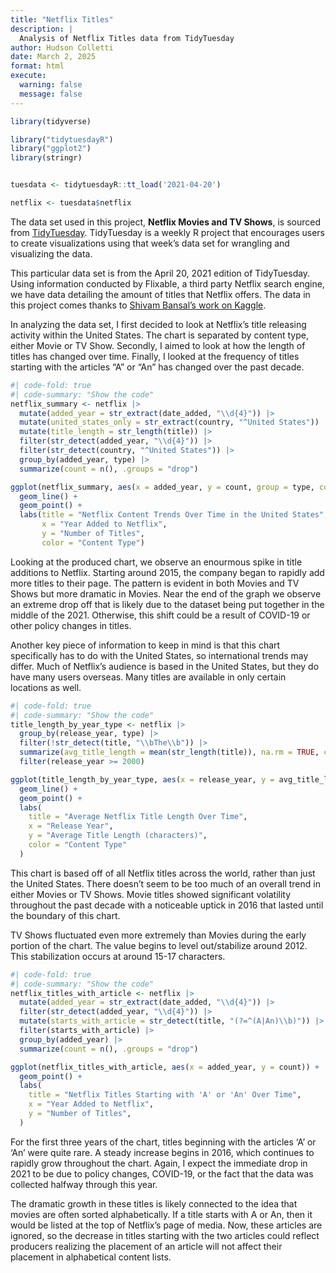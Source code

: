 ```yaml
---
title: "Netflix Titles"
description: |
  Analysis of Netflix Titles data from TidyTuesday
author: Hudson Colletti
date: March 2, 2025
format: html
execute: 
  warning: false
  message: false
---
```


```r
library(tidyverse)
```

```r
library("tidytuesdayR")
library("ggplot2")
library(stringr)


tuesdata <- tidytuesdayR::tt_load('2021-04-20')

netflix <- tuesdata$netflix
```
The data set used in this project, **Netflix Movies and TV Shows**, is sourced from [TidyTuesday](https://github.com/rfordatascience/tidytuesday/tree/main/data/2021/2021-04-20). TidyTuesday is a weekly R project that encourages users to create visualizations using that week's data set for wrangling and visualizing the data.

This particular data set is from the April 20, 2021 edition of TidyTuesday. Using information conducted by Flixable, a third party Netflix search engine, we have data detailing the amount of titles that Netflix offers. The data in this project comes thanks to [Shivam Bansal's work on Kaggle](https://www.kaggle.com/datasets/shivamb/netflix-shows/data).

In analyzing the data set, I first decided to look at Netflix's title releasing activity within the United States. The chart is separated by content type, either Movie or TV Show. Secondly, I aimed to look at how the length of titles has changed over time. Finally, I looked at the frequency of titles starting with the articles "A" or "An" has changed over the past decade. 


```r
#| code-fold: true
#| code-summary: "Show the code"
netflix_summary <- netflix |>
  mutate(added_year = str_extract(date_added, "\\d{4}")) |>
  mutate(united_states_only = str_extract(country, "^United States")) |>
  mutate(title_length = str_length(title)) |>
  filter(str_detect(added_year, "\\d{4}")) |>
  filter(str_detect(country, "^United States")) |>
  group_by(added_year, type) |>
  summarize(count = n(), .groups = "drop")

ggplot(netflix_summary, aes(x = added_year, y = count, group = type, color = type)) +
  geom_line() +
  geom_point() +
  labs(title = "Netflix Content Trends Over Time in the United States",
       x = "Year Added to Netflix",
       y = "Number of Titles",
       color = "Content Type")

```

Looking at the produced chart, we observe an enourmous spike in title additions to Netflix. Starting around 2015, the company began to rapidly add more titles to their page. The pattern is evident in both Movies and TV Shows but more dramatic in Movies. Near the end of the graph we observe an extreme drop off that is likely due to the dataset being put together in the middle of the 2021. Otherwise, this shift could be a result of COVID-19 or other policy changes in titles.

Another key piece of information to keep in mind is that this chart specifically has to do with the United States, so international trends may differ. Much of Netflix's audience is based in the United States, but they do have many users overseas. Many titles are available in only certain locations as well. 

```r
#| code-fold: true
#| code-summary: "Show the code"
title_length_by_year_type <- netflix |>
  group_by(release_year, type) |>
  filter(!str_detect(title, "\\bThe\\b")) |>
  summarize(avg_title_length = mean(str_length(title)), na.rm = TRUE, count = n(), .groups = "drop") |>
  filter(release_year >= 2000)

ggplot(title_length_by_year_type, aes(x = release_year, y = avg_title_length, color = type)) +
  geom_line() +
  geom_point() +
  labs(
    title = "Average Netflix Title Length Over Time",
    x = "Release Year",
    y = "Average Title Length (characters)",
    color = "Content Type"
  )

```

This chart is based off of all Netflix titles across the world, rather than just the United States. There doesn't seem to be too much of an overall trend in either Movies or TV Shows. Movie titles showed significant volatility throughout the past decade with a noticeable uptick in 2016 that lasted until the boundary of this chart. 

TV Shows fluctuated even more extremely than Movies during the early portion of the chart. The value begins to level out/stabilize around 2012. This stabilization occurs at around 15-17 characters. 

```r
#| code-fold: true
#| code-summary: "Show the code"
netflix_titles_with_article <- netflix |>
  mutate(added_year = str_extract(date_added, "\\d{4}")) |>
  filter(str_detect(added_year, "\\d{4}")) |>
  mutate(starts_with_article = str_detect(title, "(?=^(A|An)\\b)")) |>
  filter(starts_with_article) |>
  group_by(added_year) |>
  summarize(count = n(), .groups = "drop")

ggplot(netflix_titles_with_article, aes(x = added_year, y = count)) +
  geom_point() +
  labs(
    title = "Netflix Titles Starting with 'A' or 'An' Over Time",
    x = "Year Added to Netflix",
    y = "Number of Titles",
  )


```

For the first three years of the chart, titles beginning with the articles 'A' or 'An' were quite rare. A steady increase begins in 2016, which continues to rapidly grow throughout the chart. Again, I expect the immediate drop in 2021 to be due to policy changes, COVID-19, or the fact that the data was collected halfway through this year. 

The dramatic growth in these titles is likely connected to the idea that movies are often sorted alphabetically. If a title starts with A or An, then it would be listed at the top of Netflix's page of media. Now, these articles are ignored, so the decrease in titles starting with the two articles could reflect producers realizing the placement of an article will not affect their placement in alphabetical content lists. 
